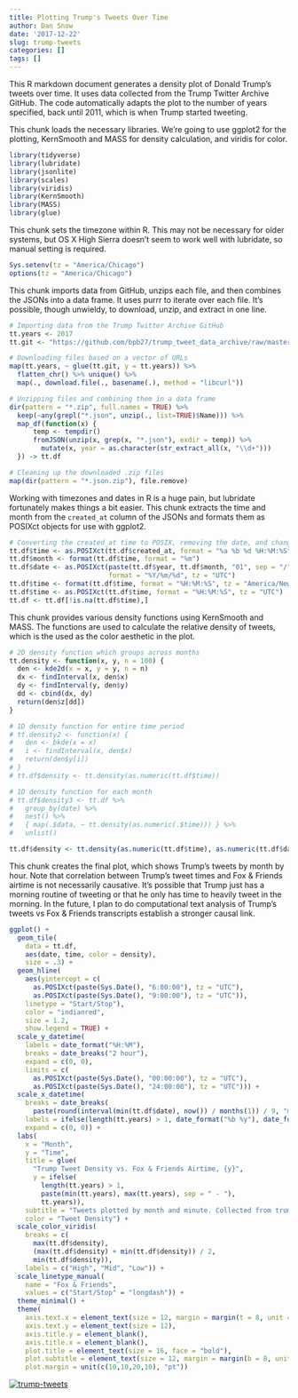 ```yaml
---
title: Plotting Trump's Tweets Over Time
author: Dan Snow
date: '2017-12-22'
slug: trump-tweets
categories: []
tags: []
---
```


This R markdown document generates a density plot of Donald Trump's tweets over time. It uses data collected from the Trump Twitter Archive GitHub. The code automatically adapts the plot to the number of years specified, back until 2011, which is when Trump started tweeting. 

This chunk loads the necessary libraries. We're going to use ggplot2 for the plotting, KernSmooth and MASS for density calculation, and viridis for color.
```r
library(tidyverse)
library(lubridate)
library(jsonlite)
library(scales)
library(viridis)
library(KernSmooth)
library(MASS)
library(glue)
```

This chunk sets the timezone within R. This may not be necessary for older systems, but OS X High Sierra doesn't seem to work well with lubridate, so manual setting is required.
```r
Sys.setenv(tz = "America/Chicago")
options(tz = "America/Chicago")
```

This chunk imports data from GitHub, unzips each file, and then combines the JSONs into a data frame. It uses purrr to iterate over each file. It's possible, though unwieldy, to download, unzip, and extract in one line.
```r
# Importing data from the Trump Twitter Archive GitHub
tt.years <- 2017
tt.git <- "https://github.com/bpb27/trump_tweet_data_archive/raw/master/condensed_{y}.json.zip"

# Downloading files based on a vector of URLs
map(tt.years, ~ glue(tt.git, y = tt.years)) %>%
  flatten_chr() %>% unique() %>%
  map(., download.file(., basename(.), method = "libcurl"))

# Unzipping files and combining them in a data frame
dir(pattern = "*.zip", full.names = TRUE) %>%
  keep(~any(grepl("*.json", unzip(., list=TRUE)$Name))) %>%
  map_df(function(x) {
      temp <- tempdir()
      fromJSON(unzip(x, grep(x, "*.json"), exdir = temp)) %>%
        mutate(x, year = as.character(str_extract_all(x, "\\d+")))
  }) -> tt.df

# Cleaning up the downloaded .zip files
map(dir(pattern = "*.json.zip"), file.remove)
```

Working with timezones and dates in R is a huge pain, but lubridate fortunately makes things a bit easier. This chunk extracts the time and month from the `created_at` column of the JSONs and formats them as POSIXct objects for use with ggplot2.
```r
# Converting the created_at time to POSIX, removing the date, and changing the timezone
tt.df$time <- as.POSIXct(tt.df$created_at, format = "%a %b %d %H:%M:%S", tz = "UTC")
tt.df$month <- format(tt.df$time, format = "%m")
tt.df$date <- as.POSIXct(paste(tt.df$year, tt.df$month, "01", sep = "/"),
                         format = "%Y/%m/%d", tz = "UTC")
tt.df$time <- format(tt.df$time, format = "%H:%M:%S", tz = "America/New_York")
tt.df$time <- as.POSIXct(tt.df$time, format = "%H:%M:%S", tz = "UTC")
tt.df <- tt.df[!is.na(tt.df$time),]
```

This chunk provides various density functions using KernSmooth and MASS. The functions are used to calculate the relative density of tweets, which is the used as the color aesthetic in the plot.
```r
# 2D density function which groups across months
tt.density <- function(x, y, n = 100) {
  den <- kde2d(x = x, y = y, n = n)
  dx <- findInterval(x, den$x)
  dy <- findInterval(y, den$y)
  dd <- cbind(dx, dy)
  return(den$z[dd])
}

# 1D density function for entire time period
# tt.density2 <- function(x) {
#   den <- bkde(x = x)
#   i <- findInterval(x, den$x)
#   return(den$y[i])
# }
# tt.df$density <- tt.density(as.numeric(tt.df$time))

# 1D density function for each month
# tt.df$density3 <- tt.df %>%
#   group_by(date) %>%
#   nest() %>%
#   { map(.$data, ~ tt.density(as.numeric(.$time))) } %>%
#   unlist()

tt.df$density <- tt.density(as.numeric(tt.df$time), as.numeric(tt.df$date))
```

This chunk creates the final plot, which shows Trump's tweets by month by hour. Note that correlation between Trump's tweet times and Fox & Friends airtime is not necessarily causative. It's possible that Trump just has a morning routine of tweeting or that he only has time to heavily tweet in the morning. In the future, I plan to do computational text analysis of Trump's tweets vs Fox & Friends transcripts establish a stronger causal link.
```r
ggplot() +
  geom_tile(
    data = tt.df,
    aes(date, time, color = density),
    size = .3) +
  geom_hline(
    aes(yintercept = c(
      as.POSIXct(paste(Sys.Date(), "6:00:00"), tz = "UTC"),
      as.POSIXct(paste(Sys.Date(), "9:00:00"), tz = "UTC")),
    linetype = "Start/Stop"),
    color = "indianred",
    size = 1.2,
    show.legend = TRUE) +
  scale_y_datetime(
    labels = date_format("%H:%M"),
    breaks = date_breaks("2 hour"),
    expand = c(0, 0),
    limits = c(
      as.POSIXct(paste(Sys.Date(), "00:00:00"), tz = "UTC"),
      as.POSIXct(paste(Sys.Date(), "24:00:00"), tz = "UTC"))) +
  scale_x_datetime(
    breaks = date_breaks(
      paste(round(interval(min(tt.df$date), now()) / months(1)) / 9, "months")),
    labels = ifelse(length(tt.years) > 1, date_format("%b %y"), date_format("%b")),
    expand = c(0, 0)) +
  labs(
    x = "Month",
    y = "Time",
    title = glue(
      "Trump Tweet Density vs. Fox & Friends Airtime, {y}",
      y = ifelse(
        length(tt.years) > 1,
        paste(min(tt.years), max(tt.years), sep = " - "),
        tt.years)),
    subtitle = "Tweets plotted by month and minute. Collected from trumptwitterarchive.com.",
    color = "Tweet Density") +
  scale_color_viridis(
    breaks = c(
      max(tt.df$density),
      (max(tt.df$density) + min(tt.df$density)) / 2,
      min(tt.df$density)),
    labels = c("High", "Mid", "Low")) +
  scale_linetype_manual(
    name = "Fox & Friends",
    values = c("Start/Stop" = "longdash")) +
  theme_minimal() +
  theme(
    axis.text.x = element_text(size = 12, margin = margin(t = 8, unit = "pt")),
    axis.text.y = element_text(size = 12),
    axis.title.y = element_blank(),
    axis.title.x = element_blank(),
    plot.title = element_text(size = 16, face = "bold"),
    plot.subtitle = element_text(size = 12, margin = margin(b = 8, unit = "pt")),
    plot.margin = unit(c(10,10,20,10), "pt"))
```

[![trump-tweets](https://dfsnow.me/post/trump-tweets_files/figure-html/create_plot-1.png)](https://dfsnow.me/post/trump-tweets_files/figure-html/create_plot-1.png)

